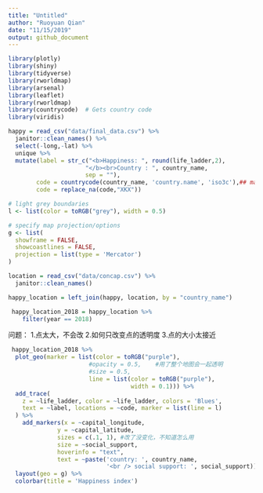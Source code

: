 ```yaml
---
title: "Untitled"
author: "Ruoyuan Qian"
date: "11/15/2019"
output: github_document
---
```


```r
library(plotly)
library(shiny)
library(tidyverse)
library(rworldmap)
library(arsenal)
library(leaflet)
library(rworldmap) 
library(countrycode)  # Gets country code 
library(viridis)
```

```r
happy = read_csv("data/final_data.csv") %>% 
  janitor::clean_names() %>% 
  select(-long,-lat) %>% 
  unique %>% 
  mutate(label = str_c("<b>Happiness: ", round(life_ladder,2), 
                      "</b><br>Country : ", country_name,
                      sep = ""),
        code = countrycode(country_name, 'country.name', 'iso3c'),## match code
        code = replace_na(code,"XKX"))

# light grey boundaries
l <- list(color = toRGB("grey"), width = 0.5)

# specify map projection/options
g <- list(
  showframe = FALSE,
  showcoastlines = FALSE,
  projection = list(type = 'Mercator')
)


```


```r
location = read_csv("data/concap.csv") %>% 
  janitor::clean_names() 

happy_location = left_join(happy, location, by = "country_name")

```

```r
 happy_location_2018 = happy_location %>% 
    filter(year == 2018)

```

问题：
1.点太大，不会改
2.如何只改变点的透明度
3.点的大小太接近
```r
 happy_location_2018 %>%
  plot_geo(marker = list(color = toRGB("purple"),
                       #opacity = 0.5,    #用了整个地图会一起透明
                       #size = 0.5,
                       line = list(color = toRGB("purple"),
                                   width = 0.1))) %>%  
  add_trace(
    z = ~life_ladder, color = ~life_ladder, colors = 'Blues',
    text = ~label, locations = ~code, marker = list(line = l)
  ) %>%
    add_markers(x = ~capital_longitude,
              y = ~capital_latitude,
              sizes = c(.1, 1), #改了没变化，不知道怎么用
              size = ~social_support,
              hoverinfo = "text",
              text = ~paste('country: ', country_name,
                            '<br /> social support: ', social_support)) %>%
  layout(geo = g) %>% 
  colorbar(title = 'Happiness index') 

```


